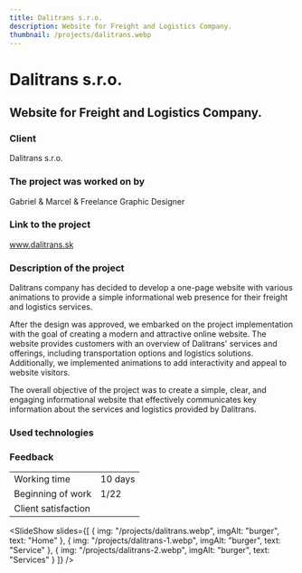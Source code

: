 ```yaml
---
title: Dalitrans s.r.o.
description: Website for Freight and Logistics Company.
thumbnail: /projects/dalitrans.webp
---
```



# Dalitrans s.r.o.

## Website for Freight and Logistics Company.

### Client

Dalitrans s.r.o.

### The project was worked on by

Gabriel & Marcel & Freelance Graphic Designer

### Link to the project

www.dalitrans.sk

### Description of the project

Dalitrans company has decided to develop a one-page website with various animations to provide a simple informational web presence for their freight and logistics services.

After the design was approved, we embarked on the project implementation with the goal of creating a modern and attractive online website. The website provides customers with an overview of Dalitrans' services and offerings, including transportation options and logistics solutions. Additionally, we implemented animations to add interactivity and appeal to website visitors.

The overall objective of the project was to create a simple, clear, and engaging informational website that effectively communicates key information about the services and logistics provided by Dalitrans.

### Used technologies

<div class="not-prose mt-5 flex flex-wrap gap-7">
  <Technology name="HTML" color="#eb6539" size={40}>
    <Icon name="vscode-icons:file-type-html" size={40} />
  </Technology>
  <Technology name="CSS" color="#cf6e9e" size={40}>
    <Icon name="vscode-icons:file-type-sass" size={40} />
  </Technology>
  <Technology name="JavaScript" color="#f6e12d" size={40}>
    <Icon name="vscode-icons:file-type-js-official" size={40} />
  </Technology>
</div>

### Feedback

|                     |                              |
| ------------------- | ---------------------------- |
| Working time        | 10 days                      |
| Beginning of work   | 1/22                         |
| Client satisfaction | <StarsRating rating={3.5} /> |

<SlideShow
  slides={[
{ img: "/projects/dalitrans.webp", imgAlt: "burger", text: "Home" },
{ img: "/projects/dalitrans-1.webp", imgAlt: "burger", text: "Service" },
{ img: "/projects/dalitrans-2.webp", imgAlt: "burger", text: "Services" }
]}
/>
